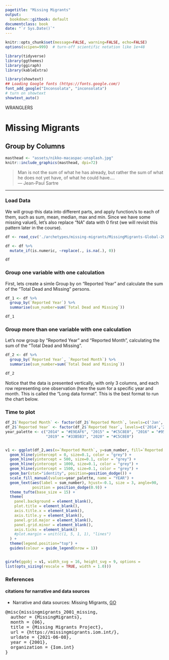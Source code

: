 ```yaml
---
pagetitle: "Missing Migrants"
output:
  bookdown::gitbook: default
documentclass: book
date: "`r Sys.Date()`"
---
```


```r

knitr::opts_chunk$set(message=FALSE, warning=FALSE, echo=FALSE)
options(scipen=999)  # turn-off scientific notation like 1e+48

library(tidyverse)
library(ggthemes)
library(ggiraph)
library(kableExtra)

library(showtext)
## Loading Google fonts (https://fonts.google.com/)
font_add_google("Inconsolata", "inconsolata")
# turn on showtext
showtext_auto()

```

WRANGLERS  

# Missing Migrants
## Group by Columns

```r

masthead <- "assets/nikko-macaspac-unsplash.jpg"
knitr::include_graphics(masthead, dpi=72)

```

> Man is not the sum of what he has already, but rather the sum of what he does not yet have, of what he could have....\
--- Jean-Paul Sartre  

***

### Load Data

We will group this data into different parts, and apply function/s to each of them, such as sum, mean, median, max and min. Since we have some missing valueS, let's also replace "NA" data with 0 first (we will revisit this pattern later in the course).


```r

df <- read_csv('./archetypes/missing-migrants/MissingMigrants-Global-2020-10-18T06-37-33.csv')

df <- df %>% 
  mutate_if(is.numeric, ~replace(., is.na(.), 0))

df

```


### Group one variable with one calculation

First, lets create a simle Group by on "Reported Year" and calculate the sum of the "Total Dead and Missing" persons.

```r

df_1 <- df %>% 
  group_by(`Reported Year`) %>% 
  summarise(sum_number=sum(`Total Dead and Missing`))

df_1

```


### Group more than one variable with one calculation

Let's now group by "Reported Year" and "Reported Month", calculating the sum of the "Total Dead and Missing".


```r

df_2 <- df %>% 
  group_by(`Reported Year`, `Reported Month`) %>% 
  summarise(sum_number=sum(`Total Dead and Missing`))

df_2

```


Notice that the data is presented vertically, with only 3 columns, and each row representing one observation (here the sum for a specific year and month. This is called the "Long data format". This is the best format to run the chart below.


### Time to plot

```r

df_2$`Reported Month` <- factor(df_2$`Reported Month`, levels=c('Jan','Feb','Mar','Apr','May','Jun','Jul','Aug','Sep','Oct','Nov','Dec'))
df_2$`Reported Year` <- factor(df_2$`Reported Year`, levels=c('2014','2015','2016','2017','2018','2019','2020'))
year_palette <- c("2014" = "#E9EAF6", "2015" = "#C5C8E0", "2016" = "#959DCA", "2017" = "#4764A8", "2018" = "#6F7DB6",
                  "2019" = "#33B5B3", "2020" = "#C5C8E0")


v1 <- ggplot(df_2,aes(x=`Reported Month`, y=sum_number, fill=`Reported Year`)) +
  geom_hline(yintercept = 0, size=0.1, color = "grey") +
  geom_hline(yintercept = 500, size=0.1, color = "grey") +
  geom_hline(yintercept = 1000, size=0.1, color = "grey") +
  geom_hline(yintercept = 1500, size=0.1, color = "grey") +
  geom_bar(stat="identity", position=position_dodge()) +
  scale_fill_manual(values=year_palette, name = "YEAR") +
  geom_text(aes(label = sum_number), hjust=-0.1, size = 3, angle=90,
            position = position_dodge(0.9)) +
  theme_tufte(base_size = 15) +
  theme(
    panel.background = element_blank(),
    plot.title = element_blank(),
    axis.title.x = element_blank(),
    axis.title.y = element_blank(),
    panel.grid.major = element_blank(),
    panel.grid.minor = element_blank(),
    axis.ticks = element_blank()
    #plot.margin = unit(c(1, 5, 1, 1), "lines")
  ) + 
  theme(legend.position="top") + 
  guides(colour = guide_legend(nrow = 1))


girafe(ggobj = v1, width_svg = 16, height_svg = 9, options =
list(opts_sizing(rescale = TRUE, width = 1.0)))

```

### References
#### citations for narrative and data sources

* Narrative and data sources: Missing Migrants, [GO](https://missingmigrants.iom.int/){target="_blank"}

<pre>
@misc{missingmigrants_2001_missing,
  author = {MissingMigrants},
  month = {06},
  title = {Missing Migrants Project},
  url = {https://missingmigrants.iom.int/},
  urldate = {2021-06-08},
  year = {2001},
  organization = {Iom.int}
}
</pre>

